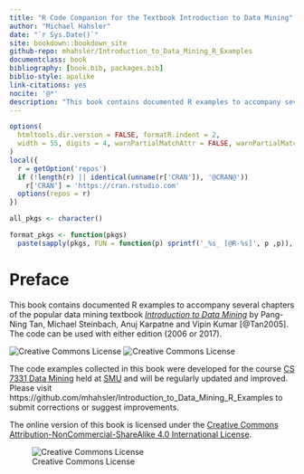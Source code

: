 ```yaml
--- 
title: "R Code Companion for the Textbook Introduction to Data Mining"
author: "Michael Hahsler"
date: "`r Sys.Date()`"
site: bookdown::bookdown_site
github-repo: mhahsler/Introduction_to_Data_Mining_R_Examples
documentclass: book
bibliography: [book.bib, packages.bib]
biblio-style: apalike
link-citations: yes
nocite: '@*'
description: "This book contains documented R examples to accompany several chapters of the popular data mining text book _Introduction to Data Mining_ by Pang-Ning Tan, Michael Steinbach and Vipin Kumar (2006 or 2017 edition)."
---
```


```r
options(
  htmltools.dir.version = FALSE, formatR.indent = 2,
  width = 55, digits = 4, warnPartialMatchAttr = FALSE, warnPartialMatchDollar = FALSE
)
local({
  r = getOption('repos')
  if (!length(r) || identical(unname(r['CRAN']), '@CRAN@'))
    r['CRAN'] = 'https://cran.rstudio.com' 
  options(repos = r)
})
```

```r
all_pkgs <- character()

format_pkgs <- function(pkgs)
  paste(sapply(pkgs, FUN = function(p) sprintf('_%s_ [@R-%s]', p ,p)), collapse = ', ')
```

# Preface {-}

This book contains documented R examples to accompany several chapters of the popular data mining textbook
[_Introduction to Data Mining_](https://www-users.cs.umn.edu/~kumar001/dmbook/)
by Pang-Ning Tan, Michael Steinbach, Anuj Karpatne and Vipin Kumar [@Tan2005].
The code can be used with either edition (2006 or 2017).

![Creative Commons License](images/book_small.jpg) 
![Creative Commons License](images/book_small_e2.jpg) 

The code examples collected in this book were developed for the course [CS 7331 Data Mining](http://michael.hahsler.net/SMU/EMIS7331) 
held at [SMU](http://www.smu.edu) and will be regularly updated and improved. Please visit
https://github.com/mhahsler/Introduction_to_Data_Mining_R_Examples to submit corrections or suggest 
improvements.

The online version of this book is licensed under the [Creative Commons Attribution-NonCommercial-ShareAlike 4.0 International License](http://creativecommons.org/licenses/by-nc-sa/4.0/).

![Creative Commons License](images/by-nc-sa.png)  

<!--
Remember each Rmd file contains one and only one chapter, and a chapter is defined by the first-level # heading `#`.
-->
